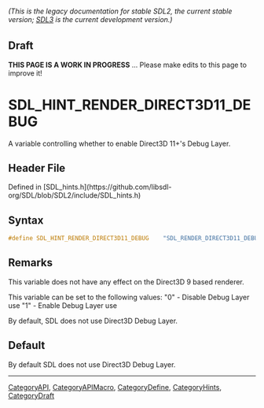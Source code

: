 ====== (This is the legacy documentation for stable SDL2, the current stable version; [https://wiki.libsdl.org/SDL3/ SDL3] is the current development version.) ======

== Draft ==

'''THIS PAGE IS A WORK IN PROGRESS''' ... Please make edits to this page to improve it!


<!-- #*^*^*^*^*See https://wiki.libsdl.org/SGEnumerations for details on editing this page*^*^*^*^* -->
= SDL_HINT_RENDER_DIRECT3D11_DEBUG =

A variable controlling whether to enable Direct3D 11+'s Debug Layer.

== Header File ==

Defined in [SDL_hints.h](https://github.com/libsdl-org/SDL/blob/SDL2/include/SDL_hints.h)

== Syntax ==

<syntaxhighlight lang='c'>
#define SDL_HINT_RENDER_DIRECT3D11_DEBUG    "SDL_RENDER_DIRECT3D11_DEBUG"</syntaxhighlight>

== Remarks ==

This variable does not have any effect on the Direct3D 9 based renderer.

This variable can be set to the following values: "0" - Disable Debug Layer
use "1" - Enable Debug Layer use

By default, SDL does not use Direct3D Debug Layer.

== Default ==

By default SDL does not use Direct3D Debug Layer.

----
[[CategoryAPI]], [[CategoryAPIMacro]], [[CategoryDefine]], [[CategoryHints]], [[CategoryDraft]]
<!-- #See the Style Guide for instructions on editing the footer. -->


